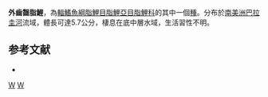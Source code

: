 {{Speciesbox 
| taxon = Bryconamericus exodon
| status = NE
| status_system = IUCN3.1
| authority =  [[Eigenmann|Eigenmann]], 1907
| synonyms = 
}}
'''外齒齧脂鯉'''，為[[輻鰭魚綱|輻鰭魚綱]][[脂鯉目|脂鯉目]][[脂鯉亞目|脂鯉亞目]][[脂鯉科|脂鯉科]]的其中一個[[種|種]]。分布於[[南美洲|南美洲]][[巴拉圭河|巴拉圭河]]流域，體長可達5.7公分，棲息在底中層水域，生活習性不明。

==参考文献==
{{refbegin}}
*{{FishBase_species|genus=Bryconamericus|species=exodon|year=2014|month=1}}
{{refend}}

{{Taxonbar|from=Q6417258}}

[[Category:齧脂鯉屬|W]]
[[Category:1907年描述的鱼类|W]]


{{魚類小作品}}